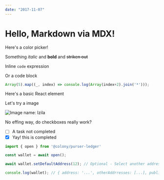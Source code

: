 ```yaml
---
date: "2017-11-07"
---
```


# Hello, Markdown via MDX!

Here's a color picker!

Something _italic_ and **bold** and ~~striken out~~

Inline `code` expression

Or a code block

```javascript
Array(5).map((_, index) => console.log(Array(index+2).join('*')));
```

<div style={{ border: "1px solid rebeccapurple" }}>Here's a basic React element</div>


Let's try a image

![Image name: Izila](https://i.ytimg.com/vi/Koob42HTDTc/maxresdefault.jpg)

No effing way, do checkboxes really work?

- [ ] A task not completed
- [x] Yay! this is completed

```js
import { open } from '@colony/purser-ledger'

const wallet = await open();

await wallet.setDefaultAddress(12); // Optional - Select another address from the ones available

console.log(wallet); // { address: '...', otherAddrresses: [...], publicKey: '...' }
```

